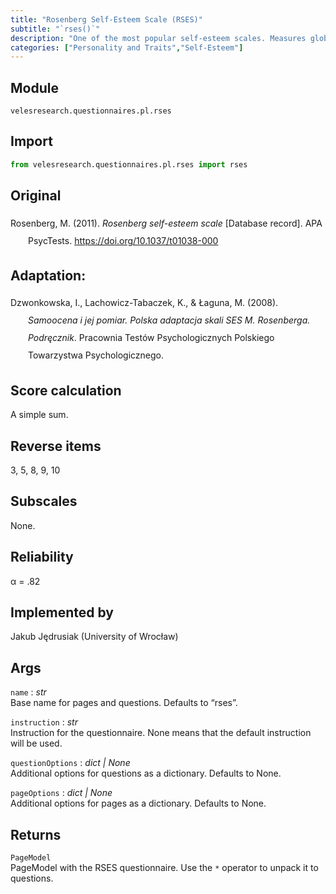 ```yaml
---
title: "Rosenberg Self-Esteem Scale (RSES)"
subtitle: "`rses()`"
description: "One of the most popular self-esteem scales. Measures global self-esteem."
categories: ["Personality and Traits","Self-Esteem"]
---
```


## Module
`velesresearch.questionnaires.pl.rses`

## Import
``` python
from velesresearch.questionnaires.pl.rses import rses
```

## Original
<div class="csl-bib-body" style="line-height: 2; margin-left: 2em; text-indent:-2em;">
<div class="csl-entry">Rosenberg, M. (2011). <i>Rosenberg self-esteem scale</i> [Database record]. APA PsycTests. <https://doi.org/10.1037/t01038-000></div>
</div>

## Adaptation:
<div class="csl-bib-body" style="line-height: 2; margin-left: 2em; text-indent:-2em;">
<div class="csl-entry">Dzwonkowska, I., Lachowicz-Tabaczek, K., &amp; Łaguna, M. (2008). <i>Samoocena i jej pomiar. Polska adaptacja skali SES M. Rosenberga. Podręcznik</i>. Pracownia Testów Psychologicznych Polskiego Towarzystwa Psychologicznego.</div>
</div>

## Score calculation
A simple sum.

## Reverse items
3, 5, 8, 9, 10

## Subscales
None.

## Reliability
α = .82

## Implemented by
Jakub Jędrusiak (University of Wrocław)

## Args
`name` : *str*<br>
Base name for pages and questions. Defaults to "rses".

`instruction` : *str*<br>
Instruction for the questionnaire. None means that the default instruction will be used.

`questionOptions` : *dict | None*<br>
Additional options for questions as a dictionary. Defaults to None.

`pageOptions` : *dict | None*<br>
Additional options for pages as a dictionary. Defaults to None.


## Returns
`PageModel`<br>
PageModel with the RSES questionnaire. Use the `*` operator to unpack it to questions.
